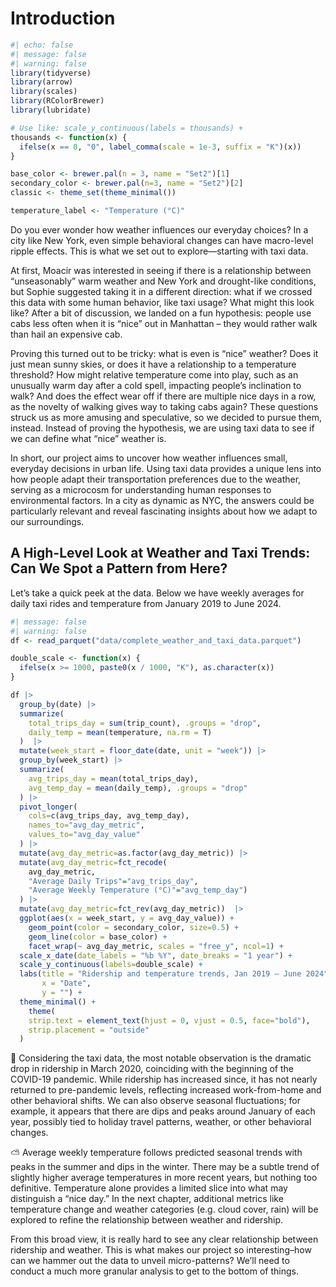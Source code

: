 # Introduction

```r
#| echo: false
#| message: false
#| warning: false
library(tidyverse)
library(arrow)
library(scales)
library(RColorBrewer)
library(lubridate)

# Use like: scale_y_continuous(labels = thousands) + 
thousands <- function(x) {
  ifelse(x == 0, "0", label_comma(scale = 1e-3, suffix = "K")(x))
}

base_color <- brewer.pal(n = 3, name = "Set2")[1]
secondary_color <- brewer.pal(n=3, name = "Set2")[2]
classic <- theme_set(theme_minimal())

temperature_label <- "Temperature (°C)"

```

Do you ever wonder how weather influences our everyday choices? In a city like New York, even simple behavioral changes can have macro-level ripple effects. This is what we set out to explore—starting with taxi data.

At first, Moacir was interested in seeing if there is a relationship between “unseasonably” warm weather and New York and drought-like conditions, but Sophie suggested taking it in a different direction: what if we crossed this data with some human behavior, like taxi usage? What might this look like? After a bit of discussion, we landed on a fun hypothesis: people use cabs less often when it is “nice” out in Manhattan – they would rather walk than hail an expensive cab.

Proving this turned out to be tricky: what is even is "nice" weather? Does it just mean sunny skies, or does it have a relationship to a temperature threshold? How might relative temperature come into play, such as an unusually warm day after a cold spell, impacting people's inclination to walk? And does the effect wear off if there are multiple nice days in a row, as the novelty of walking gives way to taking cabs again? These questions struck us as more amusing and speculative, so we decided to pursue them, instead. Instead of proving the hypothesis, we are using taxi data to see if we can define what “nice” weather is.

In short, our project aims to uncover how weather influences small, everyday decisions in urban life. Using taxi data provides a unique lens into how people adapt their transportation preferences due to the weather, serving as a microcosm for understanding human responses to environmental factors. In a city as dynamic as NYC, the answers could be particularly relevant and reveal fascinating insights about how we adapt to our surroundings.

## A High-Level Look at Weather and Taxi Trends: Can We Spot a Pattern from Here?

Let's take a quick peek at the data. Below we have weekly averages for daily taxi rides and temperature from January 2019 to June 2024. 

```r
#| message: false
#| warning: false
df <- read_parquet("data/complete_weather_and_taxi_data.parquet")

double_scale <- function(x) {
  ifelse(x >= 1000, paste0(x / 1000, "K"), as.character(x))
}

df |> 
  group_by(date) |> 
  summarize(
    total_trips_day = sum(trip_count), .groups = "drop",
    daily_temp = mean(temperature, na.rm = T)
  )  |> 
  mutate(week_start = floor_date(date, unit = "week")) |> 
  group_by(week_start) |> 
  summarize(
    avg_trips_day = mean(total_trips_day),
    avg_temp_day = mean(daily_temp), .groups = "drop"
  ) |> 
  pivot_longer(
    cols=c(avg_trips_day, avg_temp_day), 
    names_to="avg_day_metric", 
    values_to="avg_day_value"
  ) |>
  mutate(avg_day_metric=as.factor(avg_day_metric)) |> 
  mutate(avg_day_metric=fct_recode(
    avg_day_metric, 
    "Average Daily Trips"="avg_trips_day", 
    "Average Weekly Temperature (°C)"="avg_temp_day")
  ) |> 
  mutate(avg_day_metric=fct_rev(avg_day_metric))  |> 
  ggplot(aes(x = week_start, y = avg_day_value)) +
    geom_point(color = secondary_color, size=0.5) +
    geom_line(color = base_color) +
    facet_wrap(~ avg_day_metric, scales = "free_y", ncol=1) +
  scale_x_date(date_labels = "%b %Y", date_breaks = "1 year") +
  scale_y_continuous(labels=double_scale) +
  labs(title = "Ridership and temperature trends, Jan 2019 – June 2024",
       x = "Date",
       y = "") +
  theme_minimal() +
    theme(
    strip.text = element_text(hjust = 0, vjust = 0.5, face="bold"),
    strip.placement = "outside" 
  )
```

🚕 Considering the taxi data, the most notable observation is the dramatic drop in ridership in March 2020, coinciding with the beginning of the COVID-19 pandemic. While ridership has increased since, it has not nearly returned to pre-pandemic levels, reflecting increased work-from-home and other behavioral shifts. We can also observe seasonal fluctuations; for example, it appears that there are dips and peaks around January of each year, possibly tied to holiday travel patterns, weather, or other behavioral changes.

⛅ Average weekly temperature follows predicted seasonal trends with peaks in the summer and dips in the winter. There may be a subtle trend of slightly higher average temperatures in more recent years, but nothing too definitive. Temperature alone provides a limited slice into what may distinguish a "nice day." In the next chapter, additional metrics like temperature change and weather categories (e.g. cloud cover, rain) will be explored to refine the relationship between weather and ridership.

From this broad view, it is really hard to see any clear relationship between ridership and weather. This is what makes our project so interesting–how can we hammer out the data to unveil micro-patterns? We'll need to conduct a much more granular analysis to get to the bottom of things.